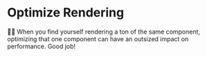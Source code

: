 # Optimize Rendering

<EpicVideo url="https://www.epicreact.dev/workshops/react-performance/dad-joke-break-optimize-rendering" />

👨‍💼 When you find yourself rendering a ton of the same component, optimizing that
one component can have an outsized impact on performance. Good job!
